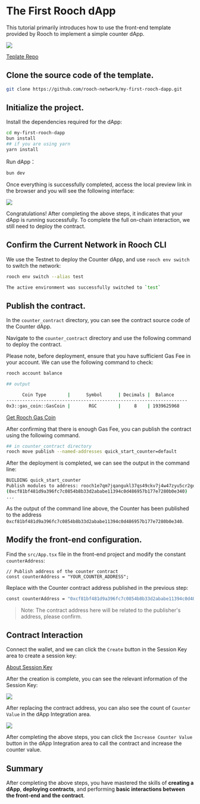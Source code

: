 # The First Rooch dApp

This tutorial primarily introduces how to use the front-end template provided by Rooch to implement a simple counter dApp.

![](/docs/first-dapp/dapp-main.png)

[Teplate Repo](https://github.com/rooch-network/my-first-rooch-dapp)

## Clone the source code of the template.

```bash
git clone https://github.com/rooch-network/my-first-rooch-dapp.git
```

## Initialize the project.

Install the dependencies required for the dApp:

```bash
cd my-first-rooch-dapp
bun install
## if you are using yarn
yarn install
```

Run dApp：
```bash
bun dev
```

Once everything is successfully completed, access the local preview link in the browser and you will see the following interface:

![](/docs/first-dapp/dapp-counter.png)

Congratulations! After completing the above steps, it indicates that your dApp is running successfully. To complete the full on-chain interaction, we still need to deploy the contract.

## Confirm the Current Network in Rooch CLI

We use the Testnet to deploy the Counter dApp, and use `rooch env switch` to switch the network:

```bash
rooch env switch --alias test

The active environment was successfully switched to `test`
```

## Publish the contract.

In the `counter_contract` directory, you can see the contract source code of the Counter dApp.

Navigate to the `counter_contract` directory and use the following command to deploy the contract.

Please note, before deployment, ensure that you have sufficient Gas Fee in your account. We can use the following command to check:

```bash
rooch account balance

## output

      Coin Type        |      Symbol      | Decimals |  Balance              
--------------------------------------------------------------------
0x3::gas_coin::GasCoin |       RGC        |     8    | 1939625968 
```

[Get Rooch Gas Coin](./get-gas-coin.en-US)

After confirming that there is enough Gas Fee, you can publish the contract using the following command.

```bash
## in counter_contract directory
rooch move publish --named-addresses quick_start_counter=default
```

After the deployment is completed, we can see the output in the command line:

```bash
BUILDING quick_start_counter
Publish modules to address: rooch1e7qm7jqangukl37qs49ckv7j4w47zyu5cr2gd9tmzal89q9sudqqzhy92t
(0xcf81bf481d9a396fc7c0854b8b33d2ababe11394c0d486957b177e7280b0e340)
...
```

As the output of the command line above, the Counter has been published to the address `0xcf81bf481d9a396fc7c0854b8b33d2ababe11394c0d486957b177e7280b0e340`.


## Modify the front-end configuration.

Find the `src/App.tsx` file in the front-end project and modify the constant `counterAddress`:

```tsx
// Publish address of the counter contract
const counterAddress = "YOUR_COUNTER_ADDRESS";
```

Replace with the Counter contract address published in the previous step:

```bash
const counterAddress = "0xcf81bf481d9a396fc7c0854b8b33d2ababe11394c0d486957b177e7280b0e340"
```

> Note: The contract address here will be related to the publisher's address, please confirm.

## Contract Interaction

Connect the wallet, and we can click the `Create` button in the Session Key area to create a session key:

[About Session Key](../../../archives/session-key)

After the creation is complete, you can see the relevant information of the Session Key:

![](/docs/first-dapp/dapp-integration.png)

After replacing the contract address, you can also see the count of `Counter Value` in the dApp Integration area.

![](/docs/first-dapp/dapp-counter-value.png)

After completing the above steps, you can click the `Increase Counter Value` button in the dApp Integration area to call the contract and increase the counter value.

## Summary

After completing the above steps, you have mastered the skills of **creating a dApp**, **deploying contracts**, and performing **basic interactions between the front-end and the contract**.
